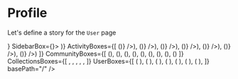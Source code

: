 

<Meta title="Pages|Profile" component={User}/>


# Profile
Let's define a story for the `User` page

<Preview>
  <Story name="Profile page">
    <WithSidebar 
      HeaderBox={<MainHeader {...getMainHeaderProps() } />}
      SidebarBox={<Sidebar {...getSidebarProps()}/>}>
        <User 
        totalCommunities={"23"}
        totalActivities={"23"}
        userLink=""
        userName="˗ˏˋ Doug Belshaw ˎˊ˗ 🇪🇺 ☠️ ✊"
        totalCollections={"23"}
        totalUsers={"493"}
        HeroUserBox={(<HeroUser {...getHeroUserProps(true)} />)}
        ActivityBoxes={[
          (<ActivityPreview key="1" {...activityPreviewProps('Added a link', <Resource {...ResourcePreviewProps() }/>)} />),
          (<ActivityPreview key="2" {...activityPreviewProps('Uploaded a resource', <Resource {...ResourcePreviewProps('license', 'pdf' ) }/>)} />),
          (<ActivityPreview key="3" {...activityPreviewProps('Created a comment', <Comment {...CommentPreviewProps() }/>)} />),
          (<ActivityPreview key="4" {...activityPreviewProps('Created a comment', <Comment {...CommentPreviewProps() }/>)} />),
          (<ActivityPreview key="5" {...activityPreviewProps('Like a comment', <LikedComment {...LikedCommentPreviewProps() }/>)} />),
          (<ActivityPreview key="6" {...activityPreviewProps('Created a comment', <Comment {...CommentPreviewProps() }/>)} />),
          (<ActivityPreview key="7" {...activityPreviewProps('Created a comment', <Comment {...CommentPreviewProps() }/>)} />)
        ]}
        CommunityBoxes={[
            (<Community key="1" {...CommunityPreviewProps() } />),
            (<Community key="2" {...CommunityPreviewProps() } />),
            (<Community key="3" {...CommunityPreviewProps() } />),
            (<Community key="4" {...CommunityPreviewProps() } />),
            (<Community key="5" {...CommunityPreviewProps() } />),
            (<Community key="6" {...CommunityPreviewProps() } />),
            (<Community key="7" {...CommunityPreviewProps() } />),
            (<Community key="8" {...CommunityPreviewProps() } />),
            (<Community key="9" {...CommunityPreviewProps() } />)
        ]}
        CollectionsBoxes={[
            <Box mb={2} key="1"><Collection {...CollectionPreviewProps()} /></Box>,
            <Box mb={2} key="2"><Collection {...CollectionPreviewProps()} /></Box>,
            <Box mb={2} key="3"><Collection {...CollectionPreviewProps()} /></Box>,
            <Box mb={2} key="4"><Collection {...CollectionPreviewProps()} /></Box>,
            <Box mb={2} key="5"><Collection {...CollectionPreviewProps()} /></Box>,
            <Box mb={2} key="6"><Collection {...CollectionPreviewProps()} /></Box>
        ]}
        UserBoxes={[
            ( <UserPreview key="1" {...UserPreviewProps() } />),
            ( <UserPreview key="2" {...UserPreviewProps() } />),
            ( <UserPreview key="3" {...UserPreviewProps() } />),
            ( <UserPreview key="4" {...UserPreviewProps() } />),
            ( <UserPreview key="5" {...UserPreviewProps() } />),
            ( <UserPreview key="6" {...UserPreviewProps() } />),
            ( <UserPreview key="7" {...UserPreviewProps() } />),
        ]}
        basePath="/"
        />
    </WithSidebar>
  </Story>
</Preview>


